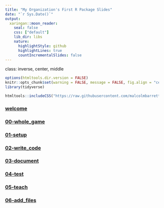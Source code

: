 ```yaml
---
title: "My Organization's First R Package Slides"
date: "`r Sys.Date()`"
output:
  xaringan::moon_reader:
    seal: false
    css: ["default"]
    lib_dir: libs
    nature:
      highlightStyle: github
      highlightLines: true
      countIncrementalSlides: false
---
```



class: inverse, center, middle

```r
options(htmltools.dir.version = FALSE)
knitr::opts_chunk$set(warning = FALSE, message = FALSE, fig.align = "center", dpi = 320)
library(tidyverse)
```


```r
htmltools::includeCSS("https://raw.githubusercontent.com/malcolmbarrett/kakashi/master/kakashi.css")
```


### [welcome](welcome/index.html)
### [00-whole_game](r_packages_whole_game2/index.html)
### [01-setup](r_packages_setup/index.html)
### [02-write_code](r_packages_write_code/index.html)
### [03-document](r_packages_document/index.html)
### [04-test](r_packages_test/index.html)
### [05-teach](r_packages_teach/index.html)
### [06-add_files](r_packages_add_files/index.html)

